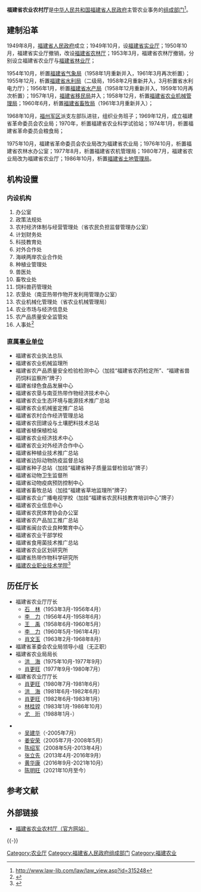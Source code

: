 {{Infobox PRCG
|机构名称=福建省农业农村厅
|标志1=Red star.svg
|标志1说明=[[s:国务院关于国家行政机关和企业事业单位社会团体印章管理的规定|1999年规定]]：[[印章|印章]][[直径|直径]]4.2厘米，中央刊[[五角星|五角星]]，由[[福建省人民政府|福建省人民政府]]制发。
|职位1=厅长
|人员1=[[陈明旺|陈明旺]]
|职位2=副厅长
|人员2=梁全顺{{wrap}}黄书荣{{wrap}}赖诗双{{wrap}}袁忠贤{{wrap}}钟昌华
|人数2=5
|职位3=总畜牧兽医师
|人员3=吴顺意
|业务上级机构=[[中华人民共和国农业农村部|中华人民共和国农业农村部]]
|组织上级机构=[[福建省人民政府|福建省人民政府]]
|机构类型=[[福建省人民政府组成部门|福建省人民政府组成部门]]
|行政级别=正地厅级
|地址1=[[福建省|福建省]][[福州市|福州市]]华林路123号
|网站=福建省农业农村厅
|网址=http://nynct.fujian.gov.cn/
}}

'''福建省农业农村厅'''是[[中华人民共和国|中华人民共和国]][[福建省人民政府|福建省人民政府]]主管农业事务的[[福建省人民政府组成部门|组成部门]]<ref>http://www.law-lib.com/law/law_view.asp?id=315248</ref>。

==建制沿革==
1949年8月，[[福建省人民政府|福建省人民政府]]成立；1949年10月，设[[福建省实业厅|福建省实业厅]]；1950年10月，福建省实业厅撤销，改设[[福建省农林厅|福建省农林厅]]；1953年3月，福建省农林厅撤销，分别设立福建省农业厅与[[福建省林业厅|福建省林业厅]]；

1954年10月，析置[[福建省气象局|福建省气象局]]（1958年1月重新并入，1961年3月再次析置）；1955年12月，析置[[福建省水利局|福建省水利局]]（二级局，1958年2月重新并入，3月析置省水利电力厅）；1956年1月，析置[[福建省水产局|福建省水产局]]（1958年12月重新并入，1959年10月再次析置）；1957年1月，[[福建省移民局|福建省移民局]]并入；1958年12月，析置[[福建省农业机械管理局|福建省农业机械管理局]]；1960年6月，析置[[福建省畜牧局|福建省畜牧局]]（1961年3月重新并入）；

1968年10月，[[福州军区|福州军区]]派支左部队进驻，组织业务班子；1969年12月，成立福建省革命委员会农业局；1970年，析置福建省农业科学试验站；1974年1月，析置福建省革命委员会粮食局；

1975年10月，福建省革命委员会农业局改为福建省农业局；1976年10月，析置福建省农林水办公室；1977年8月，析置福建省农机管理局；1980年7月，福建省农业局改为福建省农业厅；1986年10月，析置[[福建省土地管理局|福建省土地管理局]]。

== 机构设置 ==
=== 内设机构 ===
#办公室
#政策法规处
#农村经济体制与经营管理处（省农民负担监督管理办公室）
#计划财务处
#科技教育处
#对外合作处
#海峡两岸农业合作处
#种植业管理处
#兽医处
#畜牧业处
#饲料兽药管理处
#农垦处（南亚热带作物开发利用管理办公室）
#农业机械化管理处（省农业机械管理局）
#农业市场与经济信息处
#农产品质量安全监管处
#人事处<ref>{{cite web |url=http://www.fujian.gov.cn/zwgk/jgsz/szfzcbm/200707/t20070715_6769.htm |title=存档副本 |accessdate=2012-01-20 |deadurl=yes |archiveurl=https://web.archive.org/web/20111026222808/http://www.fujian.gov.cn/zwgk/jgsz/szfzcbm/200707/t20070715_6769.htm |archivedate=2011-10-26 }}</ref>

===直属[[事业单位|事业单位]]===
*福建省农业执法总队
*福建省农业机械监理所
*福建省农产品质量安全检验检测中心（加挂“福建省农药检定所”、“福建省兽药饲料监察所”牌子）
*福建省绿色食品发展中心
*福建省农垦与南亚热带作物经济技术中心
*福建省农业生态环境与能源技术推广总站
*福建省农业机械鉴定推广总站
*福建省农村合作经济管理总站
*福建省农田建设与土壤肥料技术总站
*福建省植保植检站
*福建省农业经济技术中心
*福建省农业对外经济合作中心
*福建省种植业技术推广总站
*福建省边际动物防疫监督总站
*福建省种子总站（加挂“福建省种子质量监督检验站”牌子）
*福建省动物卫生监督所
*福建省动物疫病预防控制中心
*福建省畜牧总站（加挂“福建省草地监理所”牌子）
*福建省农业广播电视学校（加挂“福建省农民科技教育培训中心”牌子）
*福建省农业信息中心
*福建省农民体育协会办公室
*福建省农产品加工推广总站
*福建省闽台农业良种繁育中心
*福建省农业干部学校
*福建省食用菌技术推广总站
*福建省农业区划研究所
*福建省热带作物科学研究所
*[[福建农业职业技术学院|福建农业职业技术学院]]<ref>{{cite web |url=http://www.fjagri.gov.cn/html/fjny/zsdw.html |title=存档副本 |accessdate=2012年1月20日 |deadurl=yes |archiveurl=https://web.archive.org/web/20120616134832/http://www.fjagri.gov.cn/html/fjny/zsdw.html |archivedate=2012年6月16日 |df= }}</ref>

==历任厅长==
*福建省农业厅厅长
**[[石林|石　林]]（1953年3月-1956年4月）
**[[李力|李　力]]（1956年4月-1958年6月）
**[[王禹|王　禹]]（1958年6月-1960年5月）
**[[李力|李　力]]（1960年5月-1961年4月）
**[[肖文玉|肖文玉]]（1963年2月-1968年8月）
*福建省革委会农业局领导小组（无正职）
*福建省农业局局长
**[[洪海|洪　海]]（1975年10月-1977年9月）
**[[肖更旺|肖更旺]]（1977年9月-1980年7月）
*福建省农业厅厅长
**[[肖更旺|肖更旺]]（1980年7月-1981年6月）
**[[洪海|洪　海]]（1981年6月-1982年6月）
**[[肖更旺|肖更旺]]（1982年6月-1983年1月）
**[[林桂镗|林桂镗]]（1983年1月-1986年10月）
**[[尤珩|尤　珩]]（1988年1月-）

**[[吴建华|吴建华]]（-2005年7月）
**[[姜安荣|姜安荣]]（2005年7月-2008年5月）
**[[陈绍军|陈绍军]]（2008年5月-2013年4月）
**[[张立先|张立先]]（2013年4月-2016年9月）
**[[黄华康|黄华康]]（2016年9月-2021年10月）
**[[陈明旺|陈明旺]]（2021年10月至今）

==参考文献==
<references />

==外部链接==
*[http://nynct.fujian.gov.cn/ 福建省农业农村厅（官方网站）]

{{-}}
{{福建省人民政府}}
[[Category:农业厅|Category:农业厅]]
[[Category:福建省人民政府组成部门|Category:福建省人民政府组成部门]]
[[Category:福建农业|Category:福建农业]]